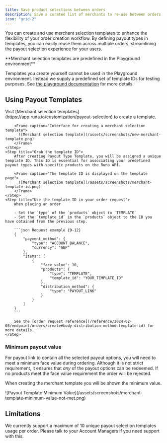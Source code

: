 ```yaml
---
title: Save product selections between orders
description: Save a curated list of merchants to re-use between orders, update the selection, or remove merchants from the list without API changes needed
icon: "grid-2"
---
```


You can create and use merchant selection templates to enhance the flexibility of your order creation workflow. By defining payout types in templates, you can easily reuse them across multiple orders, streamlining the payout selection experience for your users.

<Info>
**Merchant selection templates are predefined in the Playground environment**

Templates you create yourself cannot be used in the Playground environment. Instead we supply a predefined set of template IDs for testing purposes. See [the playground documentation](/reference/2024-02-05/playground#default-product-selection-templates) for more details.

</Info>

## Using Payout Templates

<Steps>
    <Step title="Creating a payout selection template">
        Visit [Merchant selection templates](https://app.runa.io/customization/payout-selection) to create a template.

        <Frame caption="Interface for creating a merchant selection template">
          ![Merchant selection template](/assets/screenshots/new-merchant-template.png)
        </Frame>
    </Step>
    <Step title="Grab the template ID">
        After creating Payout Type Template, you will be assigned a unique template ID. This ID is essential for associating your predefined payout types with specific products on the Runa API.

        <Frame caption="The template ID is displayed on the template page">
          ![Merchant selection template](/assets/screenshots/merchant-template-id.png)
        </Frame>
    </Step>
    <Step title="Use the template ID in your order request">
        When placing an order

        - Set the `type` of the `products` object to `TEMPLATE`
        - Set the `template_id` in the `products` object to the ID you have obtained from the previous step.

        ```json Request example {9-12}
        {
            "payment_method": {
                "type": "ACCOUNT_BALANCE",
                "currency": "GBP"
            },
            "items": [
                {
                    "face_value": 10,
                    "products": {
                        "type": "TEMPLATE",
                        "template_id": "YOUR_TEMPLATE_ID"
                    },
                    "distribution_method": {
                        "type": "PAYOUT_LINK"
                    }
                }
            ]
        }
        ```

        See the [order request reference](/reference/2024-02-05/endpoint/orders/create#body-distribution-method-template-id) for more details.
    </Step>

</Steps>

### Minimum payout value

For payout link to contain all the selected payout options, you will need to meet a minimum face value during ordering. Although it is not strict requirement, it ensures that _any_ of the payout options can be redeemed. If no products meet the face value requirement the order will be rejected.

When creating the merchant template you will be shown the minimum value.

<Frame caption="Message shown in the portal when the minimum payout value is not met">
  ![Payout Template Minimum
  Value](/assets/screenshots/merchant-template-minimum-value-not-met.png)
</Frame>

## Limitations

We currently support a maximum of 10 unique payout selection templates usage per order. Please talk to your Account Managers if you need support with this.
